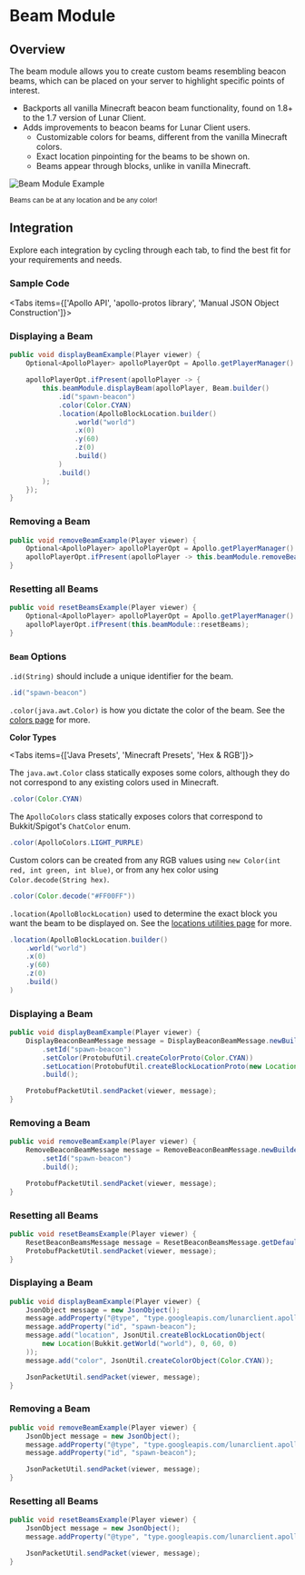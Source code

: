 
# Beam Module

## Overview

The beam module allows you to create custom beams resembling beacon beams, which can be placed on your server to highlight specific points of interest.

-   Backports all vanilla Minecraft beacon beam functionality, found on 1.8+ to the 1.7 version of Lunar Client.
-   Adds improvements to beacon beams for Lunar Client users.
    -   Customizable colors for beams, different from the vanilla Minecraft colors.
    -   Exact location pinpointing for the beams to be shown on.
    -   Beams appear through blocks, unlike in vanilla Minecraft.

![Beam Module Example](https://i.imgur.com/F539tcr.jpeg#center)

<div style={{ textAlign: "center" }}>
    <small>Beams can be at any location and be any color!</small>
</div>

## Integration

Explore each integration by cycling through each tab, to find the best fit for your requirements and needs.

### Sample Code

<Tabs items={['Apollo API', 'apollo-protos library', 'Manual JSON Object Construction']}>

<Tab>

### Displaying a Beam

```java
public void displayBeamExample(Player viewer) {
    Optional<ApolloPlayer> apolloPlayerOpt = Apollo.getPlayerManager().getPlayer(viewer.getUniqueId());

    apolloPlayerOpt.ifPresent(apolloPlayer -> {
        this.beamModule.displayBeam(apolloPlayer, Beam.builder()
            .id("spawn-beacon")
            .color(Color.CYAN)
            .location(ApolloBlockLocation.builder()
                .world("world")
                .x(0)
                .y(60)
                .z(0)
                .build()
            )
            .build()
        );
    });
}
```

### Removing a Beam

```java
public void removeBeamExample(Player viewer) {
    Optional<ApolloPlayer> apolloPlayerOpt = Apollo.getPlayerManager().getPlayer(viewer.getUniqueId());
    apolloPlayerOpt.ifPresent(apolloPlayer -> this.beamModule.removeBeam(apolloPlayer, "spawn-beacon"));
}
```

### Resetting all Beams

```java
public void resetBeamsExample(Player viewer) {
    Optional<ApolloPlayer> apolloPlayerOpt = Apollo.getPlayerManager().getPlayer(viewer.getUniqueId());
    apolloPlayerOpt.ifPresent(this.beamModule::resetBeams);
}
```

### `Beam` Options

`.id(String)` should include a unique identifier for the beam.

```java
.id("spawn-beacon")
```

`.color(java.awt.Color)` is how you dictate the color of the beam. See the [colors page](/apollo/developers/utilities/colors) for more.

**Color Types**

<Tabs items={['Java Presets', 'Minecraft Presets', 'Hex & RGB']}>
<Tab>

The `java.awt.Color` class statically exposes some colors, although they do not correspond to any existing colors used in Minecraft.

```java
.color(Color.CYAN)
```

</Tab>

<Tab>

The `ApolloColors` class statically exposes colors that correspond to Bukkit/Spigot's `ChatColor` enum.

```java
.color(ApolloColors.LIGHT_PURPLE)
```

</Tab>

<Tab>

Custom colors can be created from any RGB values using `new Color(int red, int green, int blue)`, or from any hex color using `Color.decode(String hex)`.

```java
.color(Color.decode("#FF00FF"))
```

</Tab>
</Tabs>

`.location(ApolloBlockLocation)` used to determine the exact block you want the beam to be displayed on. See the [locations utilities page](/apollo/developers/utilities/locations) for more.

```java
.location(ApolloBlockLocation.builder()
    .world("world")
    .x(0)
    .y(60)
    .z(0)
    .build()
)
```

</Tab>

<Tab>

### Displaying a Beam

```java
public void displayBeamExample(Player viewer) {
    DisplayBeaconBeamMessage message = DisplayBeaconBeamMessage.newBuilder()
        .setId("spawn-beacon")
        .setColor(ProtobufUtil.createColorProto(Color.CYAN))
        .setLocation(ProtobufUtil.createBlockLocationProto(new Location(viewer.getWorld(), 0, 60, 0)))
        .build();

    ProtobufPacketUtil.sendPacket(viewer, message);
}
```

### Removing a Beam

```java
public void removeBeamExample(Player viewer) {
    RemoveBeaconBeamMessage message = RemoveBeaconBeamMessage.newBuilder()
        .setId("spawn-beacon")
        .build();

    ProtobufPacketUtil.sendPacket(viewer, message);
}
```

### Resetting all Beams

```java
public void resetBeamsExample(Player viewer) {
    ResetBeaconBeamsMessage message = ResetBeaconBeamsMessage.getDefaultInstance();
    ProtobufPacketUtil.sendPacket(viewer, message);
}
```

</Tab>

<Tab>

### Displaying a Beam

```java
public void displayBeamExample(Player viewer) {
    JsonObject message = new JsonObject();
    message.addProperty("@type", "type.googleapis.com/lunarclient.apollo.beam.v1.DisplayBeaconBeamMessage");
    message.addProperty("id", "spawn-beacon");
    message.add("location", JsonUtil.createBlockLocationObject(
        new Location(Bukkit.getWorld("world"), 0, 60, 0)
    ));
    message.add("color", JsonUtil.createColorObject(Color.CYAN));

    JsonPacketUtil.sendPacket(viewer, message);
}
```

### Removing a Beam

```java
public void removeBeamExample(Player viewer) {
    JsonObject message = new JsonObject();
    message.addProperty("@type", "type.googleapis.com/lunarclient.apollo.beam.v1.RemoveBeaconBeamMessage");
    message.addProperty("id", "spawn-beacon");

    JsonPacketUtil.sendPacket(viewer, message);
}
```

### Resetting all Beams

```java
public void resetBeamsExample(Player viewer) {
    JsonObject message = new JsonObject();
    message.addProperty("@type", "type.googleapis.com/lunarclient.apollo.beam.v1.ResetBeaconBeamsMessage");

    JsonPacketUtil.sendPacket(viewer, message);
}
```

</Tab>

</Tabs>


